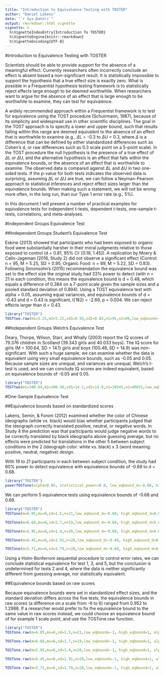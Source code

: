 ```yaml
---
title: "Introduction to Equivalence Testing with TOSTER"
author: "Daniel Lakens"
date: "`r Sys.Date()`"
output: rmarkdown::html_vignette
vignette: >
  %\VignetteIndexEntry{Introduction To TOSTER}
  %\VignetteEngine{knitr::rmarkdown}
  %\VignetteEncoding{UTF-8}
---
```


#Introduction to Equivalence Testing with TOSTER

Scientists should be able to provide support for the absence of a meaningful effect. Currently researchers often incorrectly conclude an effect is absent based a non-significant result. It is statistically impossible to support the hypothesis that a true effect size is exactly zero. What is possible in a Frequentist hypothesis testing framework is to statistically reject effects large enough to be deemed worthwhile. When researchers want to argue for the absence of an effect that is large enough to be worthwhile to examine, they can test for equivalence.

A widely recommended approach within a Frequentist framework is to test for equivalence using the TOST procedure (Schuirmann, 1987), because of its simplicity and widespread use in other scientific disciplines. The goal in the TOST approach is to specify a lower and upper bound, such that results falling within this range are deemed equivalent to the absence of an effect that is worthwhile to examine (e.g., $\Delta$L = -0.3 to $\Delta$U = 0.3, where $\Delta$ is a difference that can be defined by either standardized differences such as Cohen's d, or raw differences such as 0.3 scale point on a 5-point scale). In the TOST procedure the null hypothesis is the presence of a true effect of $\Delta$L or $\Delta$U, and the alternative hypothesis is an effect that falls within the equivalence bounds, or the absence of an effect that is worthwhile to examine. The observed data is compared against $\Delta$L and $\Delta$U in two one-sided tests. If the p-value for both tests indicates the observed data is surprising, assuming $\Delta$L or $\Delta$U are true, we can follow a Neyman-Pearson approach to statistical inferences and reject effect sizes larger than the equivalence bounds. When making such a statement, we will not be wrong more often, in the long run, than our Type 1 error rate (e.g., 5%).

In this document I will present a number of practical examples for equivalence tests for independent t-tests, dependent t-tests, one-sample t-tests, correlations, and meta-analyses.

#Independent Groups Equivalence Test

##Independent Groups Student's Equivalence Test

Eskine (2013) showed that participants who had been exposed to organic food were substantially harsher in their moral judgments relative to those exposed to control (d = 0.81, 95% CI: [0.19, 1.45]). A replication by Moery & Calin-Jageman (2016, Study 2) did not observe a significant effect (Control: n = 95, M = 5.25, SD = 0.95, Organic Food: n = 89, M = 5.22, SD = 0.83). Following Simonsohn's (2015) recommendation the equivalence bound was set to the effect size the original study had 33% power to detect (with n = 21 in each condition, this means the equivalence bound is d = 0.48, which equals a difference of 0.384 on a 7-point scale given the sample sizes and a pooled standard deviation of 0.894). Using a TOST equivalence test with alpha = 0.05, assuming equal variances, and equivalence bounds of d = -0.43 and d = 0.43 is significant, t(182) = -2.69, p = 0.004. We can reject effects larger than d = 0.43. 

```r
library("TOSTER")
TOSTtwo.raw(m1=5.25,m2=5.22,sd1=0.95,sd2=0.83,n1=95,n2=89,low_eqbound=-0.384, high_eqbound=0.384, alpha = 0.05, var.equal=TRUE)
```

##Independent Groups Welch's Equivalence Test

Deary, Thorpe, Wilson, Starr, and Whally (2003) report the IQ scores of 79.376 children in Scotland (39.343 girls and 40.033 boys). The IQ score for girls (M = 100.64, SD = 14.1) girls and boys (100.48, SD = 14.9) was non-significant. With such a huge sample, we can examine whether the data is equivalent using very small equivalence bounds, such as -0.05 and 0.05. Because sample sizes are unequal, and variances are unequal, Welch's t-test is used, and we can conclude IQ scores are indeed equivalent, based on equivalence bounds of -0.05 and 0.05.  

```r
library("TOSTER")
TOSTtwo(m1=100.64,m2=100.48,sd1=14.1,sd2=14.9,n1=39343,n2=40033,low_eqbound_d=-0.05, high_eqbound_d=0.05, alpha = 0.05, var.equal=FALSE)
```

#One-Sample Equivalence Test

##Equivalence bounds based on standardized scores

Lakens, Semin, & Foroni (2012) examined whether the color of Chinese ideographs (white vs. black) would bias whether participants judged that the ideograph correctly translated positive, neutral, or negative words. In Study 4 the prediction was that participants would judge negative words to be correctly translated by black ideographs above guessing average, but no effects were predicted for translations in the other 5 between subject conditions in the 2 (ideograph color: white vs. black) x 3 (word meaning: positive, neutral, negative) design. 

With 19 to 21 participants in each between subject condition, the study had 80% power to detect equivalence with equivalence bounds of -0.68 to d = 0.68.


```r
library("TOSTER")
powerTOSTone(alpha=0.05, statistical_power=0.8, low_eqbound_d=-0.68, high_eqbound_d=0.68)
```

We can perform 5 equivalence tests using equivalence bounds of -0.68 and 0.68. 

```r
library("TOSTER")
TOSTone(m=6.05,mu=6,sd=1.5,n=21,low_eqbound_d=-0.68, high_eqbound_d=0.68, alpha=0.05)

TOSTone(m=6.68,mu=6,sd=1.7,n=19,low_eqbound_d=-0.68, high_eqbound_d=0.68, alpha=0.05)

TOSTone(m=5.95,mu=6,sd=1.4,n=20,low_eqbound_d=-0.68, high_eqbound_d=0.68, alpha=0.05)

TOSTone(m=6.45,mu=6,sd=1.91,n=20,low_eqbound_d=-0.68, high_eqbound_d=0.68, alpha=0.05)

TOSTone(m=5.71,mu=6,sd=1.79,n=20,low_eqbound_d=-0.68, high_eqbound_d=0.68, alpha=0.05)
```

Using a Holm-Bonferroni sequential procedure to control error rates, we can conclude statistical equivalence for test 1, 3, and 5, but the conclusion is undetermined for tests 2 and 4, where the data is neither significantly different from guessing average, nor statistically equivalent.

##Equivalence bounds based on raw scores

Because equivalence bounds were set in standardized effect sizes, and the standard deviation differs across the five tests, the equivalence bounds in raw scores (a difference on a scale from -6 to 6) ranged from 0.952 to 1.2988. If a researcher would prefer to fix the equivalence bound to the same value in raw scores instead, we could choose an equivalence bound of for example 1 scale point, and use the TOSTone.raw function. 

```r
library("TOSTER")
TOSTone.raw(m=6.05,mu=6,sd=1.5,n=21,low_eqbound=-1, high_eqbound=1, alpha=0.05)

TOSTone.raw(m=6.68,mu=6,sd=1.7,n=19,low_eqbound=-1, high_eqbound=1, alpha=0.05)

TOSTone.raw(m=5.95,mu=6,sd=1.4,n=20,low_eqbound=-1, high_eqbound=1, alpha=0.05)

TOSTone.raw(m=6.45,mu=6,sd=1.91,n=20,low_eqbound=-1, high_eqbound=1, alpha=0.05)

TOSTone.raw(m=5.71,mu=6,sd=1.79,n=20,low_eqbound=-1, high_eqbound=1, alpha=0.05)
```


